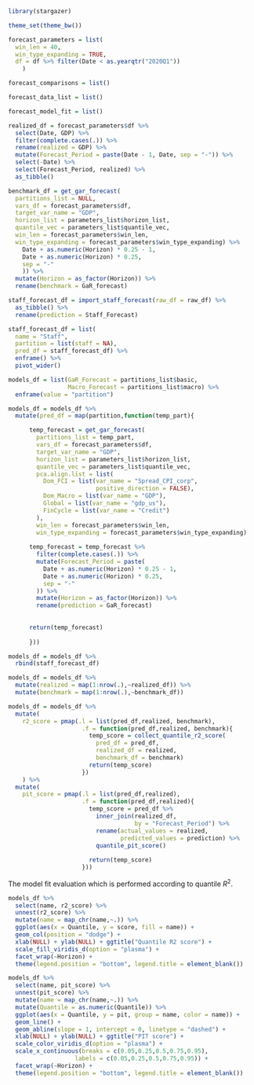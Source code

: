 
```r

library(stargazer)

```


```r

theme_set(theme_bw())

forecast_parameters = list(
  win_len = 40,
  win_type_expanding = TRUE,
  df = df %>% filter(Date < as.yearqtr("2020Q1"))
    )

forecast_comparisons = list()

forecast_data_list = list()

forecast_model_fit = list()

```


<!-- Forecasts: GaR, staff, Macro -->


```r

realized_df = forecast_parameters$df %>% 
  select(Date, GDP) %>% 
  filter(complete.cases(.)) %>% 
  rename(realized = GDP) %>% 
  mutate(Forecast_Period = paste(Date - 1, Date, sep = "-")) %>% 
  select(-Date) %>% 
  select(Forecast_Period, realized) %>% 
  as_tibble()

benchmark_df = get_gar_forecast(
  partitions_list = NULL,
  vars_df = forecast_parameters$df,
  target_var_name = "GDP",
  horizon_list = parameters_list$horizon_list,
  quantile_vec = parameters_list$quantile_vec,
  win_len = forecast_parameters$win_len,
  win_type_expanding = forecast_parameters$win_type_expanding) %>%          mutate(Forecast_Period = paste(
    Date + as.numeric(Horizon) * 0.25 - 1,
    Date + as.numeric(Horizon) * 0.25,
    sep = "-"
    )) %>%
  mutate(Horizon = as_factor(Horizon)) %>% 
  rename(benchmark = GaR_forecast)

staff_forecast_df = import_staff_forecast(raw_df = raw_df) %>% 
  as_tibble() %>% 
  rename(prediction = Staff_Forecast)

staff_forecast_df = list(
  name = "Staff",
  partition = list(staff = NA),
  pred_df = staff_forecast_df) %>% 
  enframe() %>% 
  pivot_wider()

```



```r

models_df = list(GaR_Forecast = partitions_list$basic,
                 Macro_Forecast = partitions_list$macro) %>% 
  enframe(value = "partition")

models_df = models_df %>%
  mutate(pred_df = map(partition,function(temp_part){

      temp_forecast = get_gar_forecast(
        partitions_list = temp_part,
        vars_df = forecast_parameters$df,
        target_var_name = "GDP",
        horizon_list = parameters_list$horizon_list,
        quantile_vec = parameters_list$quantile_vec,
        pca.align.list = list(
          Dom_FCI = list(var_name = "Spread_CPI_corp",
                         positive_direction = FALSE),
          Dom_Macro = list(var_name = "GDP"),
          Global = list(var_name = "gdp_us"),
          FinCycle = list(var_name = "Credit")
        ),
        win_len = forecast_parameters$win_len,
        win_type_expanding = forecast_parameters$win_type_expanding)
      
      temp_forecast = temp_forecast %>% 
        filter(complete.cases(.)) %>%
        mutate(Forecast_Period = paste(
          Date + as.numeric(Horizon) * 0.25 - 1,
          Date + as.numeric(Horizon) * 0.25,
          sep = "-"
        )) %>%
        mutate(Horizon = as_factor(Horizon)) %>% 
        rename(prediction = GaR_forecast)
        
        
      return(temp_forecast)
      
      }))

models_df = models_df %>% 
  rbind(staff_forecast_df)

models_df = models_df %>% 
  mutate(realized = map(1:nrow(.),~realized_df)) %>% 
  mutate(benchmark = map(1:nrow(.),~benchmark_df))


```


```r

models_df = models_df %>% 
  mutate(
    r2_score = pmap(.l = list(pred_df,realized, benchmark),
                     .f = function(pred_df,realized, benchmark){
                       temp_score = collect_quantile_r2_score(
                         pred_df = pred_df,
                         realized_df = realized,
                         benchmark_df = benchmark)
                       return(temp_score)
                     })
    ) %>% 
  mutate(
    pit_score = pmap(.l = list(pred_df,realized),
                     .f = function(pred_df,realized){
                       temp_score = pred_df %>% 
                         inner_join(realized_df,
                                    by = "Forecast_Period") %>% 
                         rename(actual_values = realized,
                                predicted_values = prediction) %>% 
                         quantile_pit_score()
                       
                       return(temp_score)
                     }))

```


<!-- Model fit evaluation -->


The model fit evaluation which is performed according to quantile $R^{2}$.


```r

models_df %>% 
  select(name, r2_score) %>% 
  unnest(r2_score) %>% 
  mutate(name = map_chr(name,~.)) %>% 
  ggplot(aes(x = Quantile, y = score, fill = name)) + 
  geom_col(position = "dodge") + 
  xlab(NULL) + ylab(NULL) + ggtitle("Quantile R2 score") + 
  scale_fill_viridis_d(option = "plasma") + 
  facet_wrap(~Horizon) + 
  theme(legend.position = "bottom", legend.title = element_blank())

```


```r

models_df %>% 
  select(name, pit_score) %>% 
  unnest(pit_score) %>% 
  mutate(name = map_chr(name,~.)) %>% 
  mutate(Quantile = as.numeric(Quantile)) %>% 
  ggplot(aes(x = Quantile, y = pit, group = name, color = name)) + 
  geom_line() +
  geom_abline(slope = 1, intercept = 0, linetype = "dashed") + 
  xlab(NULL) + ylab(NULL) + ggtitle("PIT score") + 
  scale_color_viridis_d(option = "plasma") + 
  scale_x_continuous(breaks = c(0.05,0.25,0.5,0.75,0.95),
                   labels = c(0.05,0.25,0.5,0.75,0.95)) +
  facet_wrap(~Horizon) + 
  theme(legend.position = "bottom", legend.title = element_blank())

```

